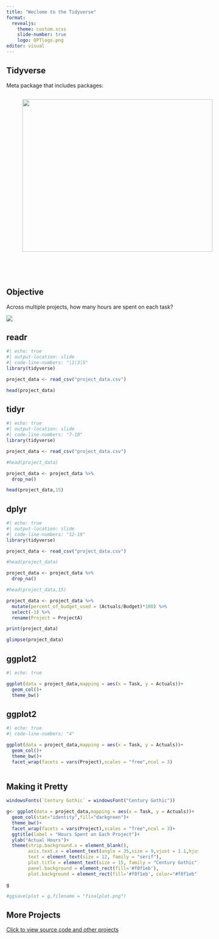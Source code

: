 ---
title: "Weclome to the Tidyverse"
format:
  revealjs: 
    theme: custom.scss
    slide-number: true
    logo: OPTlogo.png
editor: visual
---

## Tidyverse

Meta package that includes packages:

::: columns
::: {.column width="50%"}
::: incremental
-   tidyr

-   readr

-   forcats

-   ggplot2
:::
:::

::: {.column width="30%"}
::: incremental
-   dplyr

-   tibble

-   stringr

-   purrr
:::
:::

![](tidypackagesImages.png){.absolute top="200" left="700" width="500" height="400"}
:::

## Objective

Across multiple projects, how many hours are spent on each task?

![](finalplot.png){.absolute right="50"}

## readr

```{r}
#| echo: true
#| output-location: slide
#| code-line-numbers: "|1|3|5"
library(tidyverse)

project_data <- read_csv("project_data.csv")

head(project_data)
```

## tidyr

```{r}
#| echo: true
#| output-location: slide
#| code-line-numbers: "7-10"
library(tidyverse)

project_data <- read_csv("project_data.csv")

#head(project_data)

project_data <- project_data %>% 
  drop_na()

head(project_data,15)


```

## dplyr {.scrollable}

```{r}
#| echo: true
#| output-location: slide
#| code-line-numbers: "12-19"
library(tidyverse)

project_data <- read_csv("project_data.csv")

#head(project_data)

project_data <- project_data %>% 
  drop_na()

#head(project_data,15)

project_data <- project_data %>% 
  mutate(percent_of_budget_used = (Actuals/Budget)*100) %>% 
  select(-1) %>% 
  rename(Project = ProjectA)

print(project_data)

glimpse(project_data)

```

## ggplot2

::: center
```{r}
#| echo: true

ggplot(data = project_data,mapping = aes(x = Task, y = Actuals))+
  geom_col()+
  theme_bw()
```
:::

## ggplot2

```{r}
#| echo: true
#| code-line-numbers: "4"

ggplot(data = project_data,mapping = aes(x = Task, y = Actuals))+
  geom_col()+
  theme_bw()+
  facet_wrap(facets = vars(Project),scales = "free",ncol = 3)
  
```

## Making it Pretty

```{r}
windowsFonts(`Century Gothic` = windowsFont("Century Gothic"))

g<- ggplot(data = project_data,mapping = aes(x = Task, y = Actuals))+
  geom_col(stat="identity",fill="darkgreen")+
  theme_bw()+
  facet_wrap(facets = vars(Project),scales = "free",ncol = 3)+
  ggtitle(label = "Hours Spent on Each Project")+
  ylab("Actual Hours")+
  theme(strip.background.x = element_blank(),
        axis.text.x = element_text(angle = 35,size = 9,vjust = 1.1,hjust = 1),
        text = element_text(size = 12, family = "serif"),
        plot.title = element_text(size = 15, family = "Century Gothic"),
        panel.background = element_rect(fill='#f0f1eb'),                 # this color matches my background color in the .scss
        plot.background = element_rect(fill='#f0f1eb', color="#f0f1eb")) # Makes it belend into the slide nicely 

g

#ggsave(plot = g,filename = "finalplot.png")
```

## More Projects

[Click to view source code and other projects](https://github.com/ADK-OPT)
